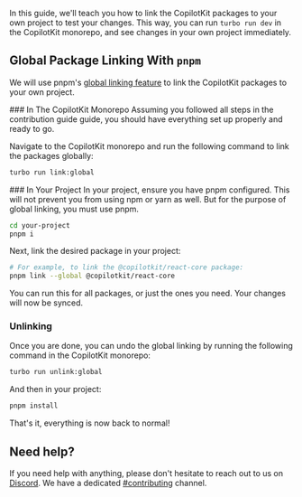 In this guide, we'll teach you how to link the CopilotKit packages to your own project to test your changes. This way, you can run `turbo run dev` in the CopilotKit monorepo, and see changes in your own project immediately.

## Global Package Linking With `pnpm`

We will use pnpm's [global linking feature](https://pnpm.io/cli/link#pnpm-link---global) to link the CopilotKit packages to your own project.

<Steps>
  <Step>
  ### In The CopilotKit Monorepo
  Assuming you followed all steps in the contribution guide guide, you should have everything set up properly and ready to go.

  Navigate to the CopilotKit monorepo and run the following command to link the packages globally:

  ```bash
  turbo run link:global
  ```
  </Step>
  <Step>
  ### In Your Project
  In your project, ensure you have pnpm configured. This will not prevent you from using npm or yarn as well. But for the purpose of global linking, you must use pnpm.

  ```bash
  cd your-project
  pnpm i
  ```

  Next, link the desired package in your project:
  ```bash
  # For example, to link the @copilotkit/react-core package:
  pnpm link --global @copilotkit/react-core
  ```

  You can run this for all packages, or just the ones you need. Your changes will now be synced.
  </Step>
  <Step>
  ### Unlinking
  Once you are done, you can undo the global linking by running the following command in the CopilotKit monorepo:

  ```bash
  turbo run unlink:global
  ```

  And then in your project:
  ```bash
  pnpm install
  ```

  That's it, everything is now back to normal!
  </Step>
</Steps>

## Need help?

If you need help with anything, please don't hesitate to reach out to us on [Discord](https://discord.gg/6dffbvGU3D). We have a dedicated [#contributing](https://discord.com/channels/1122926057641742418/1183863183149117561) channel.
